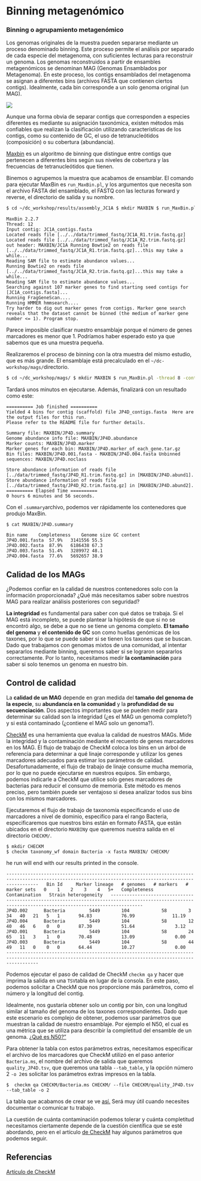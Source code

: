 # Binning metagenómico

### Binning o agrupamiento metagenómico

Los genomas originales de la muestra pueden separarse mediante un proceso denominado binning. Este proceso permite el análisis por separado de cada especie del metagenoma, con suficientes lecturas para reconstruir un genoma. Los genomas reconstruidos a partir de ensambles metagenómicos se denominan MAG (Genomas Ensamblados por Metagenoma). En este proceso, los contigs ensamblados del metagenoma se asignan a diferentes bins (archivos FASTA que contienen ciertos contigs). Idealmente, cada bin corresponde a un solo genoma original (un MAG).

![](figures/03-05-01.png){fig-align="center"}

Aunque una forma obvia de separar contigs que corresponden a especies diferentes es mediante su asignación taxonómica, existen métodos más confiables que realizan la clasificación utilizando características de los contigs, como su contenido de GC, el uso de tetranucleótidos (composición) o su cobertura (abundancia).

[Maxbin](https://sourceforge.net/projects/maxbin/files/) es un algoritmo de binning que distingue entre contigs que pertenecen a diferentes bins según sus niveles de cobertura y las frecuencias de tetranucleótidos que tienen.

Binemos o agrupemos la muestra que acabamos de ensamblar. El comando para ejecutar MaxBin es `run_MaxBin.pl`, y los argumentos que necesita son el archivo FASTA del ensamblado, el FASTQ con las lecturas forward y reverse, el directorio de salida y su nombre.

``` bash
$ cd ~/dc_workshop/results/assembly_JC1A $ mkdir MAXBIN $ run_MaxBin.pl -thread 8 -contig JC1A_contigs.fasta -reads ../../data/trimmed_fastq/JC1A_R1.trim.fastq.gz -reads2 ../../data/trimmed_fastq/JC1A_R2.trim.fastq.gz -out MAXBIN/JC1A
```

```         
MaxBin 2.2.7 
Thread: 12 
Input contig: JC1A_contigs.fasta 
Located reads file [../../data/trimmed_fastq/JC1A_R1.trim.fastq.gz] 
Located reads file [../../data/trimmed_fastq/JC1A_R2.trim.fastq.gz] 
out header: MAXBIN/JC1A Running Bowtie2 on reads file [../../data/trimmed_fastq/JC1A_R1.trim.fastq.gz]...this may take a while... 
Reading SAM file to estimate abundance values... 
Running Bowtie2 on reads file [../../data/trimmed_fastq/JC1A_R2.trim.fastq.gz]...this may take a while... 
Reading SAM file to estimate abundance values... 
Searching against 107 marker genes to find starting seed contigs for [JC1A_contigs.fasta]... 
Running FragGeneScan.... 
Running HMMER hmmsearch.... 
Try harder to dig out marker genes from contigs. Marker gene search reveals that the dataset cannot be binned (the medium of marker gene number <= 1). Program stop.
```

Parece imposible clasificar nuestro ensamblaje porque el número de genes marcadores es menor que 1. Podríamos haber esperado esto ya que sabemos que es una muestra pequeña.

Realizaremos el proceso de binning con la otra muestra del mismo estudio, que es más grande. El ensamblaje está precalculado en el `~/dc-workshop/mags/`directorio.

``` bash
$ cd ~/dc_workshop/mags/ $ mkdir MAXBIN $ run_MaxBin.pl -thread 8 -contig JP4D_contigs.fasta -reads ../data/trimmed_fastq/JP4D_R1.trim.fastq.gz -reads2 ../data/trimmed_fastq/JP4D_R2.trim.fastq.gz -out MAXBIN/JP4D
```

Tardará unos minutos en ejecutarse. Además, finalizará con un resultado como este:

```         
========== Job finished ========== 
Yielded 4 bins for contig (scaffold) file JP4D_contigs.fasta  Here are the output files for this run. 
Please refer to the README file for further details.  

Summary file: MAXBIN/JP4D.summary 
Genome abundance info file: MAXBIN/JP4D.abundance 
Marker counts: MAXBIN/JP4D.marker 
Marker genes for each bin: MAXBIN/JP4D.marker_of_each_gene.tar.gz 
Bin files: MAXBIN/JP4D.001.fasta - MAXBIN/JP4D.004.fasta Unbinned sequences: MAXBIN/JP4D.noclass  

Store abundance information of reads file [../data/trimmed_fastq/JP4D_R1.trim.fastq.gz] in [MAXBIN/JP4D.abund1]. Store abundance information of reads file [../data/trimmed_fastq/JP4D_R2.trim.fastq.gz] in [MAXBIN/JP4D.abund2].   
========== Elapsed Time ========== 
0 hours 6 minutes and 56 seconds.  
```

Con el `.summary`archivo, podemos ver rápidamente los contenedores que produjo MaxBin.

```         
$ cat MAXBIN/JP4D.summary
```

```         
Bin name	Completeness	Genome size	GC content 
JP4D.001.fasta	57.9%	3141556	55.5 
JP4D.002.fasta	87.9%	6186438	67.3 
JP4D.003.fasta	51.4%	3289972	48.1 
JP4D.004.fasta	77.6%	5692657	38.9
```

::: callout-caution
## Calidad de los MAGs

¿Podemos confiar en la calidad de nuestros contenedores solo con la información proporcionada? ¿Qué más necesitamos saber sobre nuestros MAG para realizar análisis posteriores con seguridad?

**La integridad** es fundamental para saber con qué datos se trabaja. Si el MAG está incompleto, se puede plantear la hipótesis de que si no se encontró algo, se debe a que no se tiene un genoma completo. **El tamaño del genoma** y **el contenido de GC** son como huellas genómicas de los taxones, por lo que se puede saber si se tienen los taxones que se buscan. Dado que trabajamos con genomas mixtos de una comunidad, al intentar separarlos mediante binning, queremos saber si se lograron separarlos correctamente. Por lo tanto, necesitamos medir **la contaminación** para saber si solo tenemos un genoma en nuestro bin.
:::

## **Control de calidad**

La **calidad de un MAG** depende en gran medida del **tamaño del genoma de la especie**, su **abundancia en la comunidad** y la **profundidad de su secuenciación**. Dos aspectos importantes que se pueden medir para determinar su calidad son la integridad (¿es el MAG un genoma completo?) y si está contaminado (¿contiene el MAG solo un genoma?).

[CheckM](https://github.com/Ecogenomics/CheckM) es una herramienta que evalua la calidad de nuestros MAGs. Mide la integridad y la contaminación mediante el recuento de genes marcadores en los MAG. El flujo de trabajo de CheckM coloca los bins en un árbol de referencia para determinar a qué linaje corresponde y utilizar los genes marcadores adecuados para estimar los parámetros de calidad. Desafortunadamente, el flujo de trabajo de linaje consume mucha memoria, por lo que no puede ejecutarse en nuestros equipos. Sin embargo, podemos indicarle a CheckM que utilice solo genes marcadores de bacterias para reducir el consumo de memoria. Este método es menos preciso, pero también puede ser ventajoso si desea analizar todos sus bins con los mismos marcadores.

Ejecutaremos el flujo de trabajo de taxonomía especificando el uso de marcadores a nivel de dominio, específico para el rango Bacteria, especificaremos que nuestros bins están en formato FASTA, que están ubicados en el directorio `MAXBIN`y que queremos nuestra salida en el directorio `CHECKM/`.

```         
$ mkdir CHECKM 
$ checkm taxonomy_wf domain Bacteria -x fasta MAXBIN/ CHECKM/ 
```

he run will end with our results printed in the console.

```         
--------------------------------------------------------------------------------------------------------------------------------------------------------   Bin Id     Marker lineage   # genomes   # markers   # marker sets   0    1    2    3    4   5+   Completeness   Contamination   Strain heterogeneity   --------------------------------------------------------------------------------------------------------------------------------------------------------   
JP4D.002      Bacteria         5449        104            58        3    34   40   21   5   1       94.83           76.99              11.19             
JP4D.004      Bacteria         5449        104            58        12   40   46   6    0   0       87.30           51.64               3.12             
JP4D.001      Bacteria         5449        104            58        24   65   11   3    1   0       70.48           13.09               0.00             
JP4D.003      Bacteria         5449        104            58        44   49   11   0    0   0       64.44           10.27               0.00           --------------------------------------------------------------------------------------------------------------------------------------------------------
```

Podemos ejecutar el paso de calidad de CheckM `checkm qa` y hacer que imprima la salida en una `TSV`tabla en lugar de la consola. En este paso, podemos solicitar a CheckM que nos proporcione más parámetros, como el número y la longitud del contig.

Idealmente, nos gustaría obtener solo un contig por bin, con una longitud similar al tamaño del genoma de los taxones correspondientes. Dado que este escenario es complejo de obtener, podemos usar parámetros que muestran la calidad de nuestro ensamblaje. Por ejemplo el N50, el cual es una métrica que se utiliza para describir la completitud del ensamble de un genoma. [¿Qué es N50?"](https://www.molecularecologist.com/2017/03/29/whats-n50/)

Para obtener la tabla con estos parámetros extras, necesitamos especificar el archivo de los marcadores que CheckM utilizó en el paso anterior `Bacteria.ms`, el nombre del archivo de salida que queremos `quality_JP4D.tsv`, que queremos una tabla `--tab_table`, y la opción número 2 `-o 2`es solicitar los parámetros extras impresos en la tabla.

```         
$  checkm qa CHECKM/Bacteria.ms CHECKM/ --file CHECKM/quality_JP4D.tsv --tab_table -o 2 
```

La tabla que acabamos de crear se ve [así.](https://github.com/carpentries-lab/metagenomics-analysis/blob/gh-pages/files/quality_JP4D.tsv) Será muy útil cuando necesites documentar o comunicar tu trabajo.

La cuestión de cuánta contaminación podemos tolerar y cuánta completitud necesitamos ciertamente depende de la cuestión científica que se esté abordando, pero en el artículo [de CheckM](https://genome.cshlp.org/content/25/7/1043) hay algunos parámetros que podemos seguir.

## Referencias

[Artículo de CheckM](https://genome.cshlp.org/content/25/7/1043)
